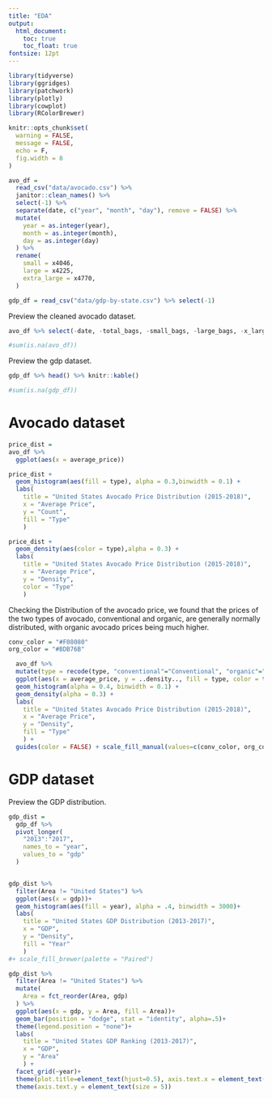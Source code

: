 ```yaml
---
title: "EDA"
output:   
  html_document:
    toc: true
    toc_float: true
fontsize: 12pt
---
```


```r
library(tidyverse)
library(ggridges)
library(patchwork)
library(plotly)
library(cowplot)
library(RColorBrewer)

knitr::opts_chunk$set(
  warning = FALSE,
  message = FALSE,
  echo = F,
  fig.width = 8
)
```


```r
avo_df = 
  read_csv("data/avocado.csv") %>% 
  janitor::clean_names() %>% 
  select(-1) %>% 
  separate(date, c("year", "month", "day"), remove = FALSE) %>% 
  mutate(
    year = as.integer(year),
    month = as.integer(month),
    day = as.integer(day)
  ) %>% 
  rename(
    small = x4046,
    large = x4225,
    extra_large = x4770,
  ) 

gdp_df = read_csv("data/gdp-by-state.csv") %>% select(-1)
```


Preview the cleaned avocado dataset.


```r
avo_df %>% select(-date, -total_bags, -small_bags, -large_bags, -x_large_bags) %>% head() %>% knitr::kable()

#sum(is.na(avo_df))

```


Preview the gdp dataset.
```r
gdp_df %>% head() %>% knitr::kable()

#sum(is.na(gdp_df))
```


# Avocado dataset

```r
price_dist = 
avo_df %>% 
  ggplot(aes(x = average_price))

price_dist + 
  geom_histogram(aes(fill = type), alpha = 0.3,binwidth = 0.1) +
  labs(
    title = "United States Avocado Price Distribution (2015-2018)",
    x = "Average Price",
    y = "Count",
    fill = "Type"
    ) 

price_dist + 
  geom_density(aes(color = type),alpha = 0.3) +
  labs(
    title = "United States Avocado Price Distribution (2015-2018)",
    x = "Average Price",
    y = "Density",
    color = "Type"
    ) 
```

Checking the Distribution of the avocado price, we found that the prices of the two types of avocado, conventional and organic, are generally normally distributed, with organic avocado prices being much higher. 
```r
conv_color = "#F08080"
org_color = "#BDB76B"

  avo_df %>% 
  mutate(type = recode(type, "conventional"="Conventional", "organic"="Organic")) %>% 
  ggplot(aes(x = average_price, y = ..density.., fill = type, color = type)) +
  geom_histogram(alpha = 0.4, binwidth = 0.1) +
  geom_density(alpha = 0.3) +
  labs(
    title = "United States Avocado Price Distribution (2015-2018)",
    x = "Average Price",
    y = "Density",
    fill = "Type"
    ) +
  guides(color = FALSE) + scale_fill_manual(values=c(conv_color, org_color)) + scale_color_manual(values=c(conv_color, org_color))


```



# GDP dataset

Preview the GDP distribution.
```r
gdp_dist = 
  gdp_df %>% 
  pivot_longer(
    "2013":"2017",
    names_to = "year",
    values_to = "gdp"
  )


gdp_dist %>% 
  filter(Area != "United States") %>% 
  ggplot(aes(x = gdp))+
  geom_histogram(aes(fill = year), alpha = .4, binwidth = 3000)+
  labs(
    title = "United States GDP Distribution (2013-2017)",
    x = "GDP",
    y = "Density",
    fill = "Year"
    ) 
#+ scale_fill_brewer(palette = "Paired")
```

```r
gdp_dist %>% 
  filter(Area != "United States") %>% 
  mutate(
    Area = fct_reorder(Area, gdp)
  ) %>% 
  ggplot(aes(x = gdp, y = Area, fill = Area))+
  geom_bar(position = "dodge", stat = "identity", alpha=.5)+
  theme(legend.position = "none")+
  labs(
    title = "United States GDP Ranking (2013-2017)",
    x = "GDP",
    y = "Area"
    ) +
  facet_grid(~year)+
  theme(plot.title=element_text(hjust=0.5), axis.text.x = element_text(angle = 45)) +
  theme(axis.text.y = element_text(size = 5)) 
```


